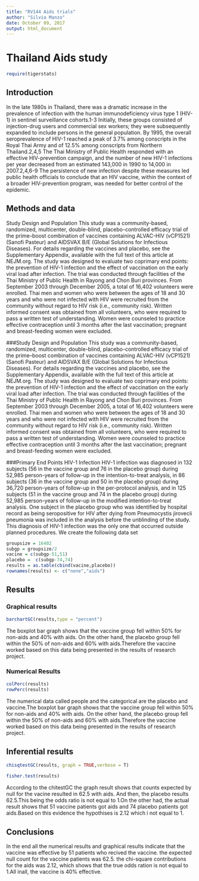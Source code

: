 ---
title: "RV144 Aids trials"
author: "Silvia Manzo"
date: October 09, 2017
output: html_document
---


# Thailand Aids study
```{r include=FALSE}
require(tigerstats)
```

## Introduction

In the late 1980s in Thailand, there was a dramatic increase in the prevalence of infection with the human immunodeficiency virus type 1 (HIV-1) in sentinel surveillance cohorts.1-3 Initially, these groups consisted of injection-drug users and commercial sex workers; they were subsequently expanded to include persons in the general population. By 1995, the overall seroprevalence of HIV-1 reached a peak of 3.7% among conscripts in the Royal Thai Army and of 12.5% among conscripts from Northern Thailand.2,4,5 The Thai Ministry of Public Health responded with an effective HIV-prevention campaign, and the number of new HIV-1 infections per year decreased from an estimated 143,000 in 1990 to 14,000 in 2007.2,4,6-9 The persistence of new infection despite these measures led public health officials to conclude that an HIV vaccine, within the context of a broader HIV-prevention program, was needed for better control of the epidemic.



## Methods and data

Study Design and Population
This study was a community-based, randomized, multicenter, double-blind, placebo-controlled efficacy trial of the prime–boost combination of vaccines containing ALVAC-HIV (vCP1521) (Sanofi Pasteur) and AIDSVAX B/E (Global Solutions for Infectious Diseases). For details regarding the vaccines and placebo, see the Supplementary Appendix, available with the full text of this article at NEJM.org. The study was designed to evaluate two coprimary end points: the prevention of HIV-1 infection and the effect of vaccination on the early viral load after infection. The trial was conducted through facilities of the Thai Ministry of Public Health in Rayong and Chon Buri provinces. From September 2003 through December 2005, a total of 16,402 volunteers were enrolled.
Thai men and women who were between the ages of 18 and 30 years and who were not infected with HIV were recruited from the community without regard to HIV risk (i.e., community risk). Written informed consent was obtained from all volunteers, who were required to pass a written test of understanding. Women were counseled to practice effective contraception until 3 months after the last vaccination; pregnant and breast-feeding women were excluded.

###Study Design and Population
This study was a community-based, randomized, multicenter, double-blind, placebo-controlled efficacy trial of the prime–boost combination of vaccines containing ALVAC-HIV (vCP1521) (Sanofi Pasteur) and AIDSVAX B/E (Global Solutions for Infectious Diseases). For details regarding the vaccines and placebo, see the Supplementary Appendix, available with the full text of this article at NEJM.org. The study was designed to evaluate two coprimary end points: the prevention of HIV-1 infection and the effect of vaccination on the early viral load after infection. The trial was conducted through facilities of the Thai Ministry of Public Health in Rayong and Chon Buri provinces. From September 2003 through December 2005, a total of 16,402 volunteers were enrolled.
Thai men and women who were between the ages of 18 and 30 years and who were not infected with HIV were recruited from the community without regard to HIV risk (i.e., community risk). Written informed consent was obtained from all volunteers, who were required to pass a written test of understanding. Women were counseled to practice effective contraception until 3 months after the last vaccination; pregnant and breast-feeding women were excluded.

###Primary End Points
HIV-1 Infection
HIV-1 infection was diagnosed in 132 subjects (56 in the vaccine group and 76 in the placebo group) during 52,985 person-years of follow-up in the intention-to-treat analysis, in 86 subjects (36 in the vaccine group and 50 in the placebo group) during 36,720 person-years of follow-up in the per-protocol analysis, and in 125 subjects (51 in the vaccine group and 74 in the placebo group) during 52,985 person-years of follow-up in the modified intention-to-treat analysis. One subject in the placebo group who was identified by hospital record as being seropositive for HIV after dying from Pneumocystis jirovecii pneumonia was included in the analysis before the unblinding of the study. This diagnosis of HIV-1 infection was the only one that occurred outside planned procedures.
We create the following data set

```{r}
groupsize = 16402
subgp = groupsize/2
vacine = c(subgp-51,51)
placebo =  c(subgp-74,74)
results = as.table(cbind(vacine,placebo))
rownames(results) <- c("none","aids")

```


## Results
<!-- You are to add descriptive comments to explain to the reader what the plot is showing !-->


### Graphical results
<!--Display graphical evidence as to the effectiveness of the vaccine with explanations!-->
```{r}
barchartGC(results,type = "percent")
```
  The boxplot bar graph shows that the vaccine group fell within 50% for non-aids and 40% with aids. On the other hand, the placebo group fell within the 50% of non-aids and 60% with aids.Therefore the vaccine worked based on this data being presented in the results of research project.

### Numerical Results

<!--Display numerical evidence as to the effectiveness of the vaccine with explanations !--> 

```{r}
colPerc(results)
rowPerc(results)
```
The numerical data called people and the categorical are the placebo and vaccine.The boxplot bar graph shows that the vaccine group fell within 50% for non-aids and 40% with aids. On the other hand, the placebo group fell within the 50% of non-aids and 60% with aids.Therefore the vaccine worked based on this data being presented in the results of research project.

## Inferential results

<!--Display inferential evidence as to the effectiveness of the vaccine with explanations and interpretations!-->

```{r}
chisqtestGC(results, graph = TRUE,verbose = T)
```
```{r}
fisher.test(results)
```
According to the chitestGC the graph result shows that counts expected by null for the vacine resulted in 62.5 with aids. And then, the placebo results 62.5.This being the odds ratio is not equal to 1.On the other had, the actual result shows that 51 vaccine patients got aids and 74 placebo patients got aids.Based on this evidence the hypothises is 2.12 which i not equal to 1. 

## Conclusions

In the end all the numerical results and graphical results indicate that the vaccine was effective by 51 patients who recived the vaccine. the expected null count for the vaccine patients was 62.5. the chi-square contributions for the aids was 2.12, which shows that the true odds ration is not equal to 1.All inall, the vaccine is 40% effective. 
<Summarise your results as to the effectiveness of the vaccine with explanations that could be understood by your mom>